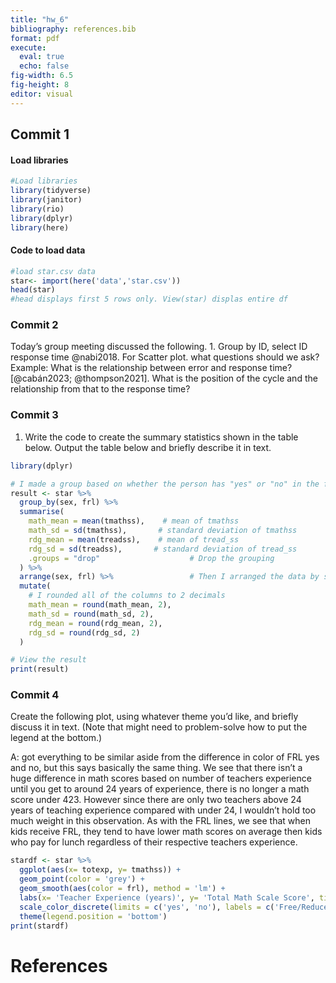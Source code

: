 ```yaml
---
title: "hw_6"
bibliography: references.bib
format: pdf
execute: 
  eval: true
  echo: false
fig-width: 6.5
fig-height: 8
editor: visual
---
```


## Commit 1

#### Load libraries

```r
#Load libraries
library(tidyverse)
library(janitor)
library(rio)
library(dplyr)
library(here) 
```

#### Code to load data

```r
#load star.csv data
star<- import(here('data','star.csv'))
head(star) 
#head displays first 5 rows only. View(star) displas entire df
```

### Commit 2

Today's group meeting discussed the following. 1. Group by ID, select ID response time @nabi2018. For Scatter plot. what questions should we ask? Example: What is the relationship between error and response time? [@cabán2023; @thompson2021]. What is the position of the cycle and the relationship from that to the response time?

### **Commit 3**

1.  Write the code to create the summary statistics shown in the table below. Output the table below and briefly describe it in text.

```r

library(dplyr)

# I made a group based on whether the person has "yes" or "no" in the frl column
result <- star %>%
  group_by(sex, frl) %>%                
  summarise(
    math_mean = mean(tmathss),    # mean of tmathss
    math_sd = sd(tmathss),       # standard deviation of tmathss
    rdg_mean = mean(treadss),    # mean of tread_ss
    rdg_sd = sd(treadss),       # standard deviation of tread_ss
    .groups = "drop"                    # Drop the grouping 
  ) %>%
  arrange(sex, frl) %>%                 # Then I arranged the data by sex and frl
  mutate(
    # I rounded all of the columns to 2 decimals
    math_mean = round(math_mean, 2),
    math_sd = round(math_sd, 2),
    rdg_mean = round(rdg_mean, 2),
    rdg_sd = round(rdg_sd, 2)
  )

# View the result
print(result)


```

### Commit 4

Create the following plot, using whatever theme you’d like, and briefly discuss it in text. (Note that might need to problem-solve how to put the legend at the bottom.)

A: got everything to be similar aside from the difference in color of FRL yes and no, but this says basically the same thing. We see that there isn't a huge difference in math scores based on number of teachers experience until you get to around 24 years of experience, there is no longer a math score under 423. However since there are only two teachers above 24 years of teaching experience compared with under 24, I wouldn't hold too much weight in this observation. As with the FRL lines, we see that when kids receive FRL, they tend to have lower math scores on average then kids who pay for lunch regardless of their respective teachers experience.

```r
stardf <- star %>% 
  ggplot(aes(x= totexp, y= tmathss)) +
  geom_point(color = 'grey') +
  geom_smooth(aes(color = frl), method = 'lm') +
  labs(x= 'Teacher Experience (years)', y= 'Total Math Scale Score', title = 'Relation between teacher experience and math scores', subtitle = 'Separate regression lines displayed by free/reduced price lunch status', color = 'Lunch Status') +
  scale_color_discrete(limits = c('yes', 'no'), labels = c('Free/Reduced Price Meals', 'Paid Meals')) +
  theme(legend.position = 'bottom')
print(stardf)
```

# References
